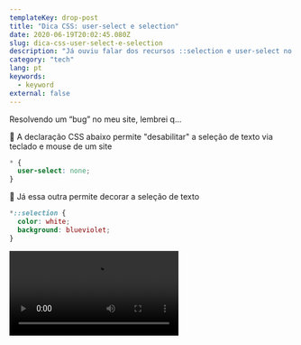 ```yaml
---
templateKey: drop-post
title: "Dica CSS: user-select e selection"
date: 2020-06-19T20:02:45.080Z
slug: dica-css-user-select-e-selection
description: "Já ouviu falar dos recursos ::selection e user-select no CSS? Confira esse drop."
category: "tech"
lang: pt
keywords:
  - keyword
external: false
---
```



<Drop>

Resolvendo um “bug” no meu site, lembrei q...

🤯 A declaração CSS abaixo permite "desabilitar" a seleção de texto via teclado e mouse de um site

```css
* {
  user-select: none;
}
```

🤩 Já essa outra permite decorar a seleção de texto

```css
*::selection {
  color: white;
  background: blueviolet;
}
```

<Video src="https://video.twimg.com/tweet_video/Ea5_ou1XgAAeAz8.mp4" />

</Drop>
